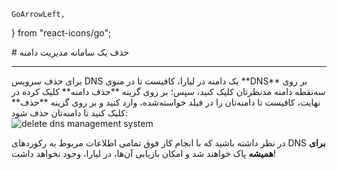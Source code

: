     GoArrowLeft,
} from "react-icons/go";


<Layout>
<Head>
<title>مستندات حذف سامانه مدیریت دامنه - لیارا</title>
<meta property="og:title" content="مستندات خدمات رایانش ابری لیارا" />
<meta property="og:description" content="مستندات نحوه حذف سامانه مدیریت دامنه در کنسول لیارا"  />
<meta property="og:image" content="https://files.liara.ir/liara/logos/liara-poster.jpg" />
</Head>
# حذف یک سامانه مدیریت دامنه

<hr className="mb-2" />
برای حذف سرویس DNS یک دامنه در لیارا، کافیست تا در منوی **DNS** بر روی سه‌نقطه دامنه مدنظرتان کلیک کنید،
سپس؛ بر روی گزینه **حذف دامنه** کلیک کرده 
در نهایت، کافیست تا دامنه‌تان را در فیلد خواسته‌شده، وارد کنید و بر روی گزینه **حذف** کلیک کنید تا دامنه‌تان حذف شود:
<div className="h-4" />
<img src="https://files.liara.ir/liara/docs/delete-dns-management-system.gif" alt="delete dns management system"/>
<div className="h-4" />

در نظر داشته باشید که با انجام کار فوق تمامی اطلاعات مربوط به رکوردهای DNS
**برای همیشه** پاک خواهند شد و امکان بازیابی آن‌ها، در لیارا، وجود نخواهد داشت!

</Layout>